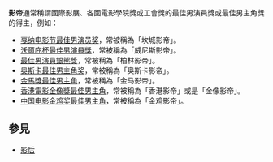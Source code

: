 {{NoteTA|zh-hans:电影节;zh-hant:影展
}}

'''影帝'''通常稱謂國際影展、各國電影學院獎或工會獎的最佳男演員獎或最佳男主角獎的得主，例如：
* [[戛纳电影节最佳男演员奖|戛纳电影节最佳男演员奖]]，常被稱為「坎城影帝」。
* [[沃爾庇杯最佳男演員獎|沃爾庇杯最佳男演員獎]]，常被稱為「威尼斯影帝」。
* [[最佳男演員銀熊獎|最佳男演員銀熊獎]]，常被稱為「柏林影帝」。
* [[奥斯卡最佳男主角奖|奥斯卡最佳男主角奖]]，常被稱為「奥斯卡影帝」。
* [[金馬獎最佳男主角|金馬獎最佳男主角]]，常被稱為「金马影帝」。
* [[香港電影金像獎最佳男主角|香港電影金像獎最佳男主角]]，常被稱為「香港影帝」或是「金像影帝」。
* [[中国电影金鸡奖最佳男主角|中国电影金鸡奖最佳男主角]]，常被稱為「金鸡影帝」。

== 參見 ==
* [[影后|影后]]

{{Disambig|Cat=二字消歧義}}